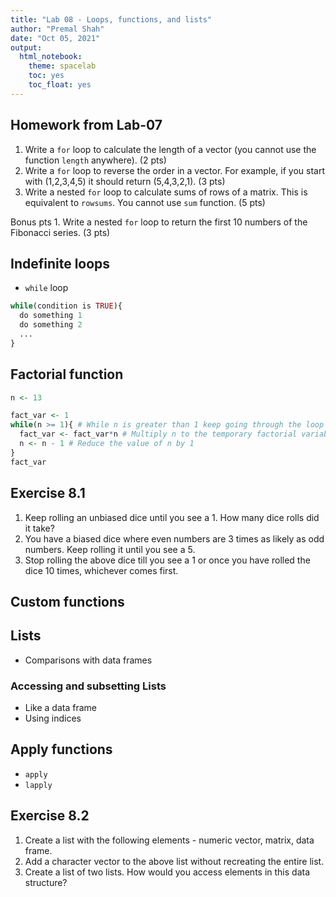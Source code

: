 ```yaml
---
title: "Lab 08 - Loops, functions, and lists"
author: "Premal Shah"
date: "Oct 05, 2021"
output: 
  html_notebook:
    theme: spacelab
    toc: yes
    toc_float: yes
---
```


## Homework from Lab-07

1. Write a `for` loop to calculate the length of a vector (you cannot use the function `length` anywhere). (2 pts)
2. Write a `for` loop to reverse the order in a vector. For example, if you start with (1,2,3,4,5) it should return (5,4,3,2,1). (3 pts)
3. Write a nested `for` loop to calculate sums of rows of a matrix. This is equivalent to `rowsums`. You cannot use `sum` function. (5 pts)

Bonus pts
1. Write a nested `for` loop to return the first 10 numbers of the Fibonacci series. (3 pts)

## Indefinite loops
- `while` loop
```r
while(condition is TRUE){
  do something 1
  do something 2
  ...
}
```

## Factorial function
```r
n <- 13

fact_var <- 1
while(n >= 1){ # While n is greater than 1 keep going through the loop
  fact_var <- fact_var*n # Multiply n to the temporary factorial variable
  n <- n - 1 # Reduce the value of n by 1
}
fact_var
```


## Exercise 8.1
1. Keep rolling an unbiased dice until you see a 1. How many dice rolls did it take?
2. You have a biased dice where even numbers are 3 times as likely as odd numbers. Keep rolling it until you see a 5. 
3. Stop rolling the above dice till you see a 1 or once you have rolled the dice 10 times, whichever comes first.

## Custom functions

## Lists
- Comparisons with data frames

### Accessing and subsetting Lists
- Like a data frame
- Using indices

## Apply functions
 - `apply`
 - `lapply`

## Exercise 8.2
1. Create a list with the following elements - numeric vector, matrix, data frame.
2. Add a character vector to the above list without recreating the entire list.
3. Create a list of two lists. How would you access elements in this data structure?

